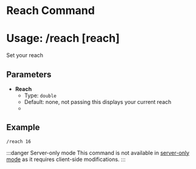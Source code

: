 # Reach Command
# Usage: /reach \[reach]
Set your reach

## Parameters
- **Reach**
  + Type: `double`
  + Default: none, not passing this displays your current reach
  + 

## Example
`/reach 16`

:::danger Server-only mode
This command is not available in [server-only mode](../../../server-only) as it requires client-side modifications.
:::
